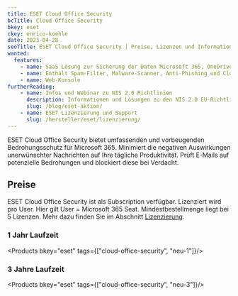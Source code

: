 ---
title: ESET Cloud Office Security
bcTitle: Cloud Office Security
bkey: eset
ckey: enrico-koehle
date: 2023-04-28
seoTitle: ESET Cloud Office Security | Preise, Lizenzen und Informationen
wanted:
  features:
    - name: SaaS Lösung zur Sicherung der Daten Microsoft 365, OneDrive und Exchange
    - name: Enthält Spam-Filter, Malware-Scanner, Anti-Phishing und Cloud-Sandboxing sowie ESET Liveguard Advanced.
    - name: Web-Konsole
furtherReading:
    - name: Infos und Webinar zu NIS 2.0 Richtlinien
      description: Informationen und Lösungen zu den NIS 2.0 EU-Richtlinien und Anmeldung zum Webinar mit ESET und Software-Express
      slug: /blog/eset-aktion/
    - name: ESET Lizenzierung und Support
      slug: /hersteller/eset/lizenzierung/
---



<Intro>

ESET Cloud Office Security bietet umfassenden und vorbeugenden Bedrohungsschutz für Microsoft 365. Minimiert die negativen Auswirkungen unerwünschter Nachrichten auf Ihre tägliche Produktivität. Prüft E-Mails auf potenzielle Bedrohungen und blockiert diese bei Verdacht.

</Intro>

<TOC />


## Preise

ESET Cloud Office Security ist als Subscription verfügbar. Lizenziert wird pro User. Hier gilt User = Microsoft 365 Seat. Mindestbestellmenge liegt bei 5 Lizenzen. Mehr dazu finden Sie im Abschnitt [Lizenzierung](/hersteller/eset/lizenzierung/).


### 1 Jahr Laufzeit

<Products bkey="eset" tags={["cloud-office-security", "neu-1"]}/>


### 3 Jahre Laufzeit

<Products bkey="eset" tags={["cloud-office-security", "neu-3"]}/>
